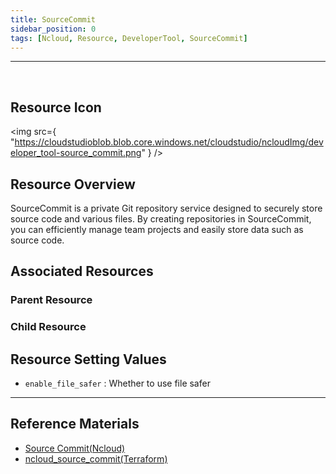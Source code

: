 ```yaml
---
title: SourceCommit
sidebar_position: 0
tags: [Ncloud, Resource, DeveloperTool, SourceCommit]
---
```


<hr />
<br />

## Resource Icon

<img
    src={
        "https://cloudstudioblob.blob.core.windows.net/cloudstudio/ncloudImg/developer_tool-source_commit.png"
    }
/>

## Resource Overview

SourceCommit is a private Git repository service designed to securely store source code and various files. By creating repositories in SourceCommit, you can efficiently manage team projects and easily store data such as source code.

## Associated Resources

### Parent Resource

### Child Resource


## Resource Setting Values

-   `enable_file_safer` : Whether to use file safer


---

## Reference Materials

-   [Source Commit(Ncloud)](https://www.ncloud.com/product/devTools/sourceCommit)
-   [ncloud_source_commit(Terraform)](https://registry.terraform.io/providers/NaverCloudPlatform/ncloud/latest/docs/resources/sourcecommit_repository)
